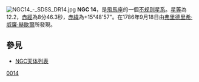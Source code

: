 {{Unreferenced|time=2022-04-10T08:20:24+00:00}}
[[File:NGC14_-_SDSS_DR14.jpg|thumb]]
'''NGC 14'''，是[[飛馬座|飛馬座]]的一個[[不规则星系|不规则星系]]。[[星等|星等]]為12.2，[[赤經|赤經]]為8分46.3秒，[[赤緯|赤緯]]為+15°48'57"。在1786年9月18日由[[弗里德里希·威廉·赫歇爾|弗里德里希·威廉·赫歇爾]]所發現。

== 參見 ==
* [[NGC天体列表|NGC天体列表]]

{{Catalogs|NGC=14}}

[[Category:飞马座NGC天体|0014]]